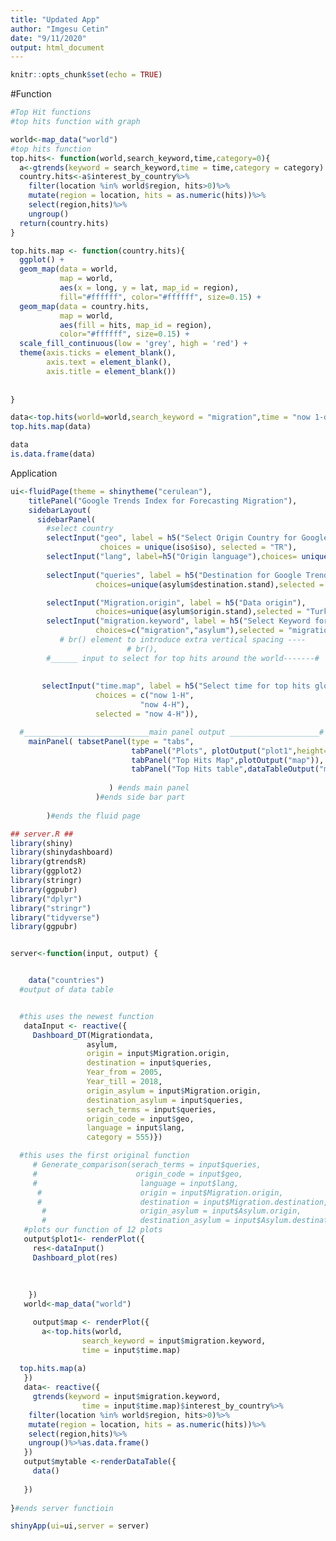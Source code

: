 ```yaml
---
title: "Updated App"
author: "Imgesu Cetin"
date: "9/11/2020"
output: html_document
---
```


```r
knitr::opts_chunk$set(echo = TRUE)
```
#Function
```r
#Top Hit functions
#top hits function with graph

world<-map_data("world")
#top hits function
top.hits<- function(world,search_keyword,time,category=0){
  a<-gtrends(keyword = search_keyword,time = time,category = category)
  country.hits<-a$interest_by_country%>%
    filter(location %in% world$region, hits>0)%>%
    mutate(region = location, hits = as.numeric(hits))%>%
    select(region,hits)%>%
    ungroup()
  return(country.hits)
}

top.hits.map <- function(country.hits){
  ggplot() +
  geom_map(data = world,
           map = world,
           aes(x = long, y = lat, map_id = region),
           fill="#ffffff", color="#ffffff", size=0.15) +
  geom_map(data = country.hits,
           map = world,
           aes(fill = hits, map_id = region),
           color="#ffffff", size=0.15) +
  scale_fill_continuous(low = 'grey', high = 'red') +
  theme(axis.ticks = element_blank(),
        axis.text = element_blank(),
        axis.title = element_blank())
  
  
}

data<-top.hits(world=world,search_keyword = "migration",time = "now 1-d",category = 555)
top.hits.map(data)

data
is.data.frame(data)

```

Application
```r
ui<-fluidPage(theme = shinytheme("cerulean"),
    titlePanel("Google Trends Index for Forecasting Migration"),
    sidebarLayout(
      sidebarPanel(
        #select country
        selectInput("geo", label = h5("Select Origin Country for Google Trends"),
                    choices = unique(iso$iso), selected = "TR"),
        selectInput("lang", label=h5("Origin language"),choices= unique(iso$hl),selected = "en"),
          
        selectInput("queries", label = h5("Destination for Google Trends and Historic Data"),
                   choices=unique(asylum$destination.stand),selected = "Germany" ),

        selectInput("Migration.origin", label = h5("Data origin"),
                   choices=unique(asylum$origin.stand),selected = "Turkey" ),
        selectInput("migration.keyword", label = h5("Select Keyword for top hits globaly"),
                   choices=c("migration","asylum"),selected = "migration"),
           # br() element to introduce extra vertical spacing ----
                          # br(),
        #______ input to select for top hits around the world-------#
        
        
       selectInput("time.map", label = h5("Select time for top hits globally "),
                   choices = c("now 1-H",
                             "now 4-H"),
                   selected = "now 4-H")),

  #____________________________main panel output ____________________# 
    mainPanel( tabsetPanel(type = "tabs",
                           tabPanel("Plots", plotOutput("plot1",height=700)),
                           tabPanel("Top Hits Map",plotOutput("map")),
                           tabPanel("Top Hits table",dataTableOutput("mytable")))
               
                      ) #ends main panel  
                   )#ends side bar part
            
        )#ends the fluid page

```


```r
## server.R ##
library(shiny)
library(shinydashboard)
library(gtrendsR)
library(ggplot2)
library(stringr)
library(ggpubr)
library("dplyr")
library("stringr")
library("tidyverse")
library(ggpubr)


server<-function(input, output) {


    data("countries")
  #output of data table


  #this uses the newest function
   dataInput <- reactive({
     Dashboard_DT(Migrationdata,
                 asylum,
                 origin = input$Migration.origin,
                 destination = input$queries,
                 Year_from = 2005,
                 Year_till = 2018,
                 origin_asylum = input$Migration.origin,
                 destination_asylum = input$queries,
                 serach_terms = input$queries,
                 origin_code = input$geo,
                 language = input$lang,
                 category = 555)})

  #this uses the first original function
     # Generate_comparison(serach_terms = input$queries,
     #                      origin_code = input$geo,
     #                       language = input$lang,
      #                      origin = input$Migration.origin,
      #                      destination = input$Migration.destination,
       #                     origin_asylum = input$Asylum.origin,
       #                     destination_asylum = input$Asylum.destination)
   #plots our function of 12 plots
   output$plot1<- renderPlot({
     res<-dataInput()
     Dashboard_plot(res)
    
    
      
    })
   world<-map_data("world")

     output$map <- renderPlot({
       a<-top.hits(world,
                search_keyword = input$migration.keyword,
                time = input$time.map)
       
  top.hits.map(a)
   })
   data<- reactive({
     gtrends(keyword = input$migration.keyword,
                time = input$time.map)$interest_by_country%>%
    filter(location %in% world$region, hits>0)%>%
    mutate(region = location, hits = as.numeric(hits))%>%
    select(region,hits)%>%
    ungroup()%>%as.data.frame()
   })
   output$mytable <-renderDataTable({
     data()
     
   })
    
}#ends server functioin

shinyApp(ui=ui,server = server)
```


```r
```

